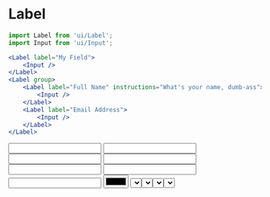 
<Meta
	title="Form/Label"
	component={Label}
/>

# Label

```jsx
import Label from 'ui/Label';
import Input from 'ui/Input';

<Label label="My Field">
	<Input />
</Label>
<Label group>
	<Label label="Full Name" instructions="What's your name, dumb-ass">
		<Input />
	</Label>
	<Label label="Email Address">
		<Input />
	</Label>
</Label>
```

<Canvas>
	<Story name="Label">
		<Label label="Full Name" instructions="What's your name, dumb-ass">
			<Input />
		</Label>
		<Label label="Email Address">
			<Input />
		</Label>
		<Label group>
			<Label label="Full Name">
				<Input />
			</Label>
			<Label label="Email Address">
				<Input />
			</Label>
			<Label label="Email Address">
				<Input />
			</Label>
		</Label>
		<Label label="Email Address">
			<Input />
		</Label>
		<Label label="Merged Inputs">
			<Input
				type="numeric"
				prefix="£"
				suffix="%"
			/>
			<Input type="color" />
			<Select />
		</Label>
		<Label label="Merged Inline" inline>
			<Input type="color" />
			<Select name="test" options={[
				{ label: 'A', value: 1 },
				{ label: 'B', value: 2 },
				{ label: 'C', value: 3 },
				{ label: 'D', value: 4 },
			]} />
		</Label>
		<Label label="Stand-alone Select" inline>
			<Select name="test" options={[
				{ label: 'A', value: 1 },
				{ label: 'B', value: 2 },
				{ label: 'C', value: 3 },
				{ label: 'D', value: 4 },
			]} />
		</Label>
		<Select name="test" options={[
			{ label: 'A', value: 1 },
			{ label: 'B', value: 2 },
			{ label: 'C', value: 3 },
			{ label: 'D', value: 4 },
		]} />
	</Story>
</Canvas>

<ArgsTable of={Label} />
